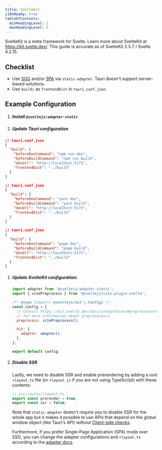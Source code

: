 ```yaml
---
title: SvelteKit
i18nReady: true
tableOfContents:
  minHeadingLevel: 2
  maxHeadingLevel: 5
---
```



SvelteKit is a meta framework for Svelte. Learn more about SvelteKit at https://kit.svelte.dev/. This guide is accurate as of SvelteKit 2.5.7 / Svelte 4.2.15.

## Checklist

- Use [SGG](https://kit.svelte.dev/docs/adapter-static) and/or [SPA](https://kit.svelte.dev/docs/single-page-apps) via `static-adapter`. Tauri doesn't support server-based solutions.
- Use `build/` as `frontendDist` in `tauri.conf.json`.

## Example Configuration

<Steps>

1. ##### Install `@sveltejs/adapter-static`

   <CommandTabs
     npm="npm install --save-dev @sveltejs/adapter-static"
     yarn="yarn add -D @sveltejs/adapter-static"
     pnpm="pnpm add -D @sveltejs/adapter-static"
   />

1. ##### Update Tauri configuration

   <Tabs>
  <TabItem label="npm">

   ```json
   // tauri.conf.json
   {
     "build": {
       "beforeDevCommand": "npm run dev",
       "beforeBuildCommand": "npm run build",
       "devUrl": "http://localhost:5173",
       "frontendDist": "../build"
     }
   }
   ```

   </TabItem>
<TabItem label="yarn">

   ```json
   // tauri.conf.json
   {
     "build": {
       "beforeDevCommand": "yarn dev",
       "beforeBuildCommand": "yarn build",
       "devUrl": "http://localhost:5173",
       "frontendDist": "../build"
     }
   }
   ```

   </TabItem>
<TabItem label="pnpm">

   ```json
   // tauri.conf.json
   {
     "build": {
       "beforeDevCommand": "pnpm dev",
       "beforeBuildCommand": "pnpm build",
       "devUrl": "http://localhost:5173",
       "frontendDist": "../build"
     }
   }
   ```

   </TabItem>
</Tabs>

1. ##### Update SvelteKit configuration:

   ```js title="svelte.config.js" {1}
   import adapter from '@sveltejs/adapter-static';
   import { vitePreprocess } from '@sveltejs/vite-plugin-svelte';

   /** @type {import('@sveltejs/kit').Config} */
   const config = {
     // Consult https://kit.svelte.dev/docs/integrations#preprocessors
     // for more information about preprocessors
     preprocess: vitePreprocess(),

     kit: {
       adapter: adapter(),
     },
   };

   export default config;
   ```

1. ##### Disable SSR

   Lastly, we need to disable SSR and enable prerendering by adding a root `+layout.ts` file (or `+layout.js` if you are not using TypeScript) with these contents:

   ```ts
   // src/routes/+layout.ts
   export const prerender = true;
   export const ssr = false;
   ```

   Note that `static-adapter` doesn't require you to disable SSR for the whole app but it makes it possible to use APIs that depend on the global window object (like Tauri's API) without [Client-side checks](https://kit.svelte.dev/docs/faq#how-do-i-use-x-with-sveltekit-how-do-i-use-a-client-side-only-library-that-depends-on-document-or-window).

   Furthermore, if you prefer Single-Page Application (SPA) mode over SSG, you can change the adapter configurations and `+layout.ts` according to the [adapter docs](https://kit.svelte.dev/docs/single-page-apps).

</Steps>

